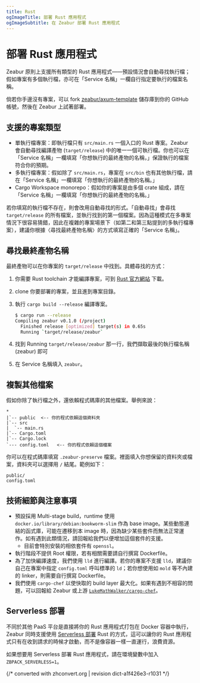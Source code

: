 ```yaml
---
title: Rust
ogImageTitle: 部署 Rust 應用程式
ogImageSubtitle: 在 Zeabur 部署 Rust 應用程式
---
```


# 部署 Rust 應用程式

Zeabur 原則上支援所有類型的 Rust 應用程式——預設情況會自動尋找執行檔；假如專案有多個執行檔，亦可在「Service 名稱」一欄自行指定要執行的檔案名稱。

倘若你手邊沒有專案，可以 fork [zeabur/axum-template](https://github.com/zeabur/axum-template) 儲存庫到你的 GitHub 帳號，然後在 Zeabur 上試著部署。

## 支援的專案類型

- 單執行檔專案：即執行檔只有 `src/main.rs` 一個入口的 Rust 專案。Zeabur 會自動尋找編譯產物 (`target/release`) 中的唯一一個可執行檔。你也可以在「Service 名稱」一欄填寫「你想執行的最終產物的名稱，」保證執行的檔案符合你的預期。
- 多執行檔專案：假如除了 `src/main.rs`，專案在 `src/bin` 也有其他執行檔，請在「Service 名稱」一欄填寫「你想執行的最終產物的名稱。」
- Cargo Workspace monorepo：假如你的專案是由多個 crate 組成，請在「Service 名稱」一欄填寫「你想執行的最終產物的名稱。」

若你填寫的執行檔不存在，則會改用自動尋找的形式。「自動尋找」會尋找 `target/release` 的所有檔案，並執行找到的第一個檔案。因為這種模式在多專案情況下很容易猜錯，因此在複雜的專案場景下（如第二和第三點提到的多執行檔專案），建議你根據〈尋找最終產物名稱〉的方式填寫正確的「Service 名稱」。

## 尋找最終產物名稱

最終產物可以在你專案的 `target/release` 中找到。具體尋找的方式：

1. 你需要 Rust toolchain 才能編譯專案，可到 [Rust 官方網站](https://www.rust-lang.org) 下載。
2. clone 你要部署的專案，並且進到專案目錄。
3. 執行 `cargo build --release` 編譯專案。

    ```bash
    $ cargo run --release
    Compiling zeabur v0.1.0 (/project)
      Finished release [optimized] target(s) in 0.65s
      Running `target/release/zeabur`
    ```

4. 找到 Running `target/release/zeabur` 那一行，我們擷取最後的執行檔名稱 (zeabur) 即可
5. 在 Service 名稱填入 `zeabur`。

## 複製其他檔案

假如你除了執行檔之外，還依賴程式碼庫的其他檔案。舉例來說：

```plain
*
|`-- public  <-- 你的程式依賴這個資料夾
|`-- src
|  `-- main.rs
|`-- Cargo.toml
|`-- Cargo.lock
`--- config.toml   <-- 你的程式依賴這個檔案
```

你可以在程式碼庫填寫 `.zeabur-preserve` 檔案。裡面填入你想保留的資料夾或檔案，資料夾可以選擇用 `/` 結尾。範例如下：

```plain
public/
config.toml
```

## 技術細節與注意事項

- 預設採用 Multi-stage build，runtime 使用 `docker.io/library/debian:bookworm-slim` 作為 base image。某些動態連結的函式庫，可能在遷移到本 image 時，因為缺少某些套件而無法正常運作。如有遇到此類情況，請回報給我們以便增加這個套件的支援。
  - 目前會特別安裝的相依套件有 `openssl`。
- 執行階段不提供 Root 權限，若有相關需要請自行撰寫 Dockerfile。
- 為了加快編譯速度，我們使用 `lld` 進行編譯。若你的專案不支援 `lld`，建議你自己在專案中指定 `config.toml` 呼叫標準的 `ld`；若你想使用如 `mold` 等不內建的 linker，則需要自行撰寫 Dockerfile。
- 我們使用 `cargo-chef` 以使快取的 build layer 最大化。如果有遇到不相容的問題，可以回報給 Zeabur 或上游 [`LukeMathWalker/cargo-chef`](https://github.com/LukeMathWalker/cargo-chef)。

## Serverless 部署

不同於其他 PaaS 平台是直接將你的 Rust 應用程式打包在 Docker 容器中執行，Zeabur 同時支援使用
[Serverless 部署](../deploy/serverless) Rust 的方式，這可以讓你的 Rust 應用程式只有在收到請求的時候才啟動，而不是像容器一樣一直運行，浪費資源。

如果想要用 Serverless 部署 Rust 應用程式，請在環境變數中加入 `ZBPACK_SERVERLESS=1`。

{/* converted with zhconvert.org | revision dict-a1f426e3-r1031 */}
